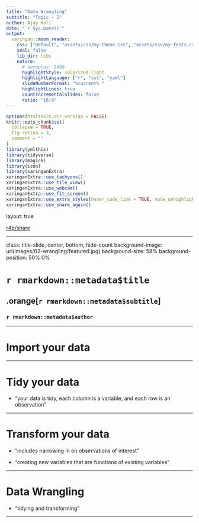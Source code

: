 ```yaml
---
title: "Data Wrangling"
subtitle: "Topic - 2"
author: Ajay Koli
date: "`r Sys.Date()`"
output:
  xaringan::moon_reader:
    css: ["default", "assets/css/my-theme.css", "assets/css/my-fonts.css"]
    seal: false
    lib_dir: libs
    nature:
      # autoplay: 5000
      highlightStyle: solarized-light
      highlightLanguage: ["r", "css", "yaml"]
      slideNumberFormat: "%current% " 
      highlightLines: true
      countIncrementalSlides: false
      ratio: "16:9"
---
```


```r
options(htmltools.dir.version = FALSE)
knitr::opts_chunk$set(
  collapse = TRUE,
  fig.retina = 3,
  comment = ""
)
library(ymlthis)
library(tidyverse)
library(magick)
library(icon)
library(xaringanExtra)
xaringanExtra::use_tachyons()
xaringanExtra::use_tile_view()
xaringanExtra::use_webcam()
xaringanExtra::use_fit_screen()
xaringanExtra::use_extra_styles(hover_code_line = TRUE, mute_unhighlighted_code = TRUE)
xaringanExtra::use_share_again()
```

layout: true

<a class="footer-link" href="https://r4b.netlify.app/">r4b/share</a>

---

class: title-slide, center, bottom, hide-count
background-image: url(images/02-wrangling/featured.jpg)
background-size: 58%
background-position: 50% 0%


# `r rmarkdown::metadata$title`

## .orange[`r rmarkdown::metadata$subtitle`]

### `r rmarkdown::metadata$author`

---

# Import your data


---

# Tidy your data

- "your data is tidy, each column is a variable, and each row is an observation"


---

# Transform your data

- "includes narrowing in on observations of interest"

- "creating new variables that are functions of existing variables"

---


# Data Wrangling

- "tidying and transforming"

---
